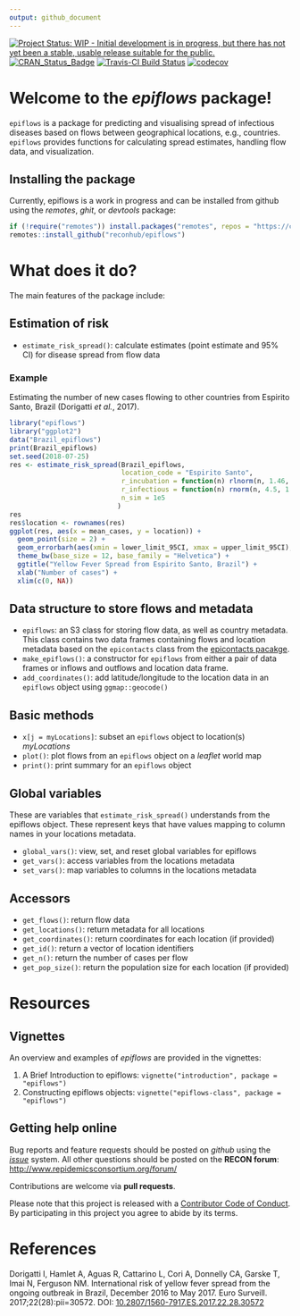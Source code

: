 ```yaml
---
output: github_document
---
```



[![Project Status: WIP - Initial development is in progress, but there has not yet been a stable, usable release suitable for the public.](http://www.repostatus.org/badges/latest/wip.svg)](http://www.repostatus.org/#wip)
[![CRAN_Status_Badge](http://www.r-pkg.org/badges/version/epiflows)](https://cran.r-project.org/package=epiflows)
[![Travis-CI Build Status](https://travis-ci.org/reconhub/epiflows.svg?branch=master)](https://travis-ci.org/reconhub/epiflows)
[![codecov](https://codecov.io/gh/reconhub/epiflows/branch/master/graph/badge.svg)](https://codecov.io/gh/reconhub/epiflows)


# Welcome to the *epiflows* package!

`epiflows` is a package for predicting and visualising spread of infectious diseases based on flows between geographical locations, e.g., countries.
`epiflows` provides functions for calculating spread estimates, handling flow data, and visualization.

## Installing the package

<!-- To install the current stable, CRAN version of the package, type: -->
<!-- ```{r install, eval = FALSE} -->
<!-- install.packages("epiflows") -->
<!-- ``` -->

<!-- To benefit from the latest features and bug fixes, install the development, *github* version of the package using: -->
Currently, epiflows is a work in progress and can be installed from github using
the *remotes*, *ghit*, or *devtools* package:

```r
if (!require("remotes")) install.packages("remotes", repos = "https://cloud.rstudio.org")
remotes::install_github("reconhub/epiflows")
```

# What does it do?

The main features of the package include:

## Estimation of risk

* `estimate_risk_spread()`: calculate estimates (point estimate and 95% CI) for disease spread from flow data

### Example

Estimating the number of new cases flowing to other countries from Espirito Santo, Brazil (Dorigatti *et al.*, 2017).

```r
library("epiflows")
library("ggplot2")
data("Brazil_epiflows")
print(Brazil_epiflows)
set.seed(2018-07-25)
res <- estimate_risk_spread(Brazil_epiflows, 
                            location_code = "Espirito Santo",
                            r_incubation = function(n) rlnorm(n, 1.46, 0.35),
                            r_infectious = function(n) rnorm(n, 4.5, 1.5/1.96),
                            n_sim = 1e5
                           )
res
res$location <- rownames(res)
ggplot(res, aes(x = mean_cases, y = location)) +
  geom_point(size = 2) +
  geom_errorbarh(aes(xmin = lower_limit_95CI, xmax = upper_limit_95CI), height = .25) +
  theme_bw(base_size = 12, base_family = "Helvetica") +
  ggtitle("Yellow Fever Spread from Espirito Santo, Brazil") +
  xlab("Number of cases") +
  xlim(c(0, NA))
```

## Data structure to store flows and metadata

* `epiflows`: an S3 class for storing flow data, as well as country metadata. 
   This class contains two data frames containing flows and location metadata based on the `epicontacts` class from the [epicontacts pacakge](http://www.repidemicsconsortium.org/epicontacts/).
* `make_epiflows()`: a constructor for `epiflows` from either a pair of data frames or inflows and outflows and location data frame.
* `add_coordinates()`: add latitude/longitude to the location data in an `epiflows` object using `ggmap::geocode()`

## Basic methods

* `x[j = myLocations]`: subset an `epiflows` object to location(s) *myLocations*
* `plot()`: plot flows from an `epiflows` object on a *leaflet* world map
* `print()`: print summary for an `epiflows` object

## Global variables

These are variables that `estimate_risk_spread()` understands from the epiflows
object. These represent keys that have values mapping to column names in your
locations metadata. 

* `global_vars()`: view, set, and reset global variables for epiflows
* `get_vars()`: access variables from the locations metadata
* `set_vars()`: map variables to columns in the locations metadata

## Accessors

* `get_flows()`: return flow data 
* `get_locations()`: return metadata for all locations
* `get_coordinates()`: return coordinates for each location (if provided)
* `get_id()`: return a vector of location identifiers
* `get_n()`: return the number of cases per flow
* `get_pop_size()`: return the population size for each location (if provided)

# Resources

## Vignettes

An overview and examples of *epiflows* are provided in the vignettes:

1. A Brief Introduction to epiflows: `vignette("introduction", package = "epiflows")`
2. Constructing epiflows objects: `vignette("epiflows-class", package = "epiflows")`

## Getting help online

Bug reports and feature requests should be posted on *github* using the [*issue*](http://github.com/reconhub/epiflows/issues) system. All other questions should be posted on the **RECON forum**: <br>
[http://www.repidemicsconsortium.org/forum/](http://www.repidemicsconsortium.org/forum/)

Contributions are welcome via **pull requests**.

Please note that this project is released with a [Contributor Code of Conduct](CONDUCT.md). By participating in this project you agree to abide by its terms.

# References

Dorigatti I, Hamlet A, Aguas R, Cattarino L, Cori A, Donnelly CA, Garske T, Imai N, Ferguson NM. International risk of yellow fever spread from the ongoing outbreak in Brazil, December 2016 to May 2017. Euro Surveill. 2017;22(28):pii=30572. DOI: [10.2807/1560-7917.ES.2017.22.28.30572](https://doi.org/10.2807/1560-7917.ES.2017.22.28.30572)